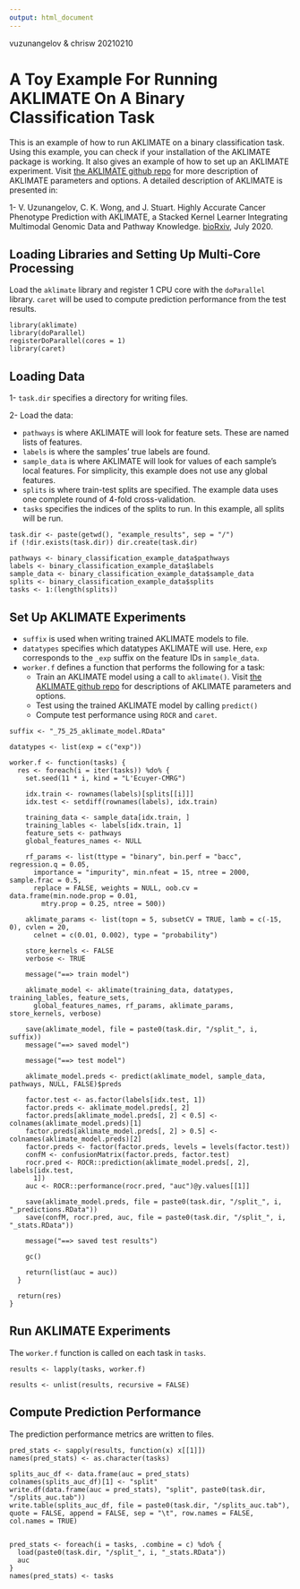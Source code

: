 ```yaml
---
output: html_document
---
```


vuzunangelov & chrisw 20210210

# A Toy Example For Running AKLIMATE On A Binary Classification Task

This is an example of how to run AKLIMATE on a binary classification task. Using this example, you can check if your installation of the AKLIMATE package is working. It also gives an example of how to set up an AKLIMATE experiment. Visit [the AKLIMATE github repo](https://github.com/VladoUzunangelov/aklimate) for more description of AKLIMATE parameters and options. A detailed description of AKLIMATE is presented in:

1- V. Uzunangelov, C. K. Wong, and J. Stuart. Highly Accurate Cancer Phenotype Prediction with AKLIMATE, a Stacked Kernel Learner Integrating Multimodal Genomic Data and Pathway Knowledge. [bioRxiv](https://www.biorxiv.org/content/10.1101/2020.07.15.205575v1), July 2020.

## Loading Libraries and Setting Up Multi-Core Processing

Load the `aklimate` library and register 1 CPU core with the `doParallel` library. `caret` will be used to compute prediction performance from the test results.

```
library(aklimate)
library(doParallel)
registerDoParallel(cores = 1)
library(caret)
```

## Loading Data

1- `task.dir` specifies a directory for writing files.

2- Load the data:

  + `pathways` is where AKLIMATE will look for feature sets. These are named lists of features.
  + `labels` is where the samples' true labels are found.
  + `sample_data` is where AKLIMATE will look for values of each sample's local features. For simplicity, this example does not use any global features.
  + `splits` is where train-test splits are specified. The example data uses one complete round of 4-fold cross-validation.
  + `tasks` specifies the indices of the splits to run. In this example, all splits will be run.

```
task.dir <- paste(getwd(), "example_results", sep = "/")
if (!dir.exists(task.dir)) dir.create(task.dir)

pathways <- binary_classification_example_data$pathways
labels <- binary_classification_example_data$labels
sample_data <- binary_classification_example_data$sample_data
splits <- binary_classification_example_data$splits
tasks <- 1:(length(splits))
```

## Set Up AKLIMATE Experiments

* `suffix` is used when writing trained AKLIMATE models to file.
* `datatypes` specifies which datatypes AKLIMATE will use. Here, `exp` corresponds to the `_exp` suffix on the feature IDs in `sample_data`.
* `worker.f` defines a function that performs the following for a task:
  + Train an AKLIMATE model using a call to `aklimate()`. Visit [the AKLIMATE github repo](https://github.com/VladoUzunangelov/aklimate) for descriptions of AKLIMATE parameters and options.
  + Test using the trained AKLIMATE model by calling `predict()`
  + Compute test performance using `ROCR` and `caret`.

```
suffix <- "_75_25_aklimate_model.RData"

datatypes <- list(exp = c("exp"))

worker.f <- function(tasks) {
  res <- foreach(i = iter(tasks)) %do% {
    set.seed(11 * i, kind = "L'Ecuyer-CMRG")

    idx.train <- rownames(labels)[splits[[i]]]
    idx.test <- setdiff(rownames(labels), idx.train)

    training_data <- sample_data[idx.train, ]
    training_lables <- labels[idx.train, 1]
    feature_sets <- pathways
    global_features_names <- NULL

    rf_params <- list(ttype = "binary", bin.perf = "bacc", regression.q = 0.05,
      importance = "impurity", min.nfeat = 15, ntree = 2000, sample.frac = 0.5,
      replace = FALSE, weights = NULL, oob.cv = data.frame(min.node.prop = 0.01,
        mtry.prop = 0.25, ntree = 500))

    aklimate_params <- list(topn = 5, subsetCV = TRUE, lamb = c(-15, 0), cvlen = 20,
      celnet = c(0.01, 0.002), type = "probability")

    store_kernels <- FALSE
    verbose <- TRUE

    message("==> train model")

    aklimate_model <- aklimate(training_data, datatypes, training_lables, feature_sets,
      global_features_names, rf_params, aklimate_params, store_kernels, verbose)

    save(aklimate_model, file = paste0(task.dir, "/split_", i, suffix))
    message("==> saved model")

    message("==> test model")
    
    aklimate_model.preds <- predict(aklimate_model, sample_data, pathways, NULL, FALSE)$preds

    factor.test <- as.factor(labels[idx.test, 1])
    factor.preds <- aklimate_model.preds[, 2]
    factor.preds[aklimate_model.preds[, 2] < 0.5] <- colnames(aklimate_model.preds)[1]
    factor.preds[aklimate_model.preds[, 2] > 0.5] <- colnames(aklimate_model.preds)[2]
    factor.preds <- factor(factor.preds, levels = levels(factor.test))
    confM <- confusionMatrix(factor.preds, factor.test)
    rocr.pred <- ROCR::prediction(aklimate_model.preds[, 2], labels[idx.test,
      1])
    auc <- ROCR::performance(rocr.pred, "auc")@y.values[[1]]

    save(aklimate_model.preds, file = paste0(task.dir, "/split_", i, "_predictions.RData"))
    save(confM, rocr.pred, auc, file = paste0(task.dir, "/split_", i, "_stats.RData"))

    message("==> saved test results")

    gc()

    return(list(auc = auc))
  }

  return(res)
}
```

## Run AKLIMATE Experiments

The `worker.f` function is called on each task in `tasks`.

```
results <- lapply(tasks, worker.f)

results <- unlist(results, recursive = FALSE)
```

## Compute Prediction Performance

The prediction performance metrics are written to files.

```
pred_stats <- sapply(results, function(x) x[[1]])
names(pred_stats) <- as.character(tasks)

splits_auc_df <- data.frame(auc = pred_stats)
colnames(splits_auc_df)[1] <- "split"
write.df(data.frame(auc = pred_stats), "split", paste0(task.dir, "/splits_auc.tab"))
write.table(splits_auc_df, file = paste0(task.dir, "/splits_auc.tab"), quote = FALSE, append = FALSE, sep = "\t", row.names = FALSE, col.names = TRUE)


pred_stats <- foreach(i = tasks, .combine = c) %do% {
  load(paste0(task.dir, "/split_", i, "_stats.RData"))
  auc
}
names(pred_stats) <- tasks
```


